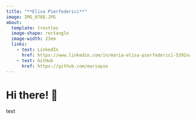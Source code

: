 ```yaml
---
title: "**Elisa Pierfederici**"
image: IMG_0788.JPG
about:
  template: trestles
  image-shape: rectangle
  image-width: 23em
  links:
    - text: LinkedIn
      href: https://www.linkedin.com/in/maria-elisa-pierfederici-5392aa182/
    - text: GitHub
      href: https://github.com/mariapie
---
```


# Hi there! 🌱

text

